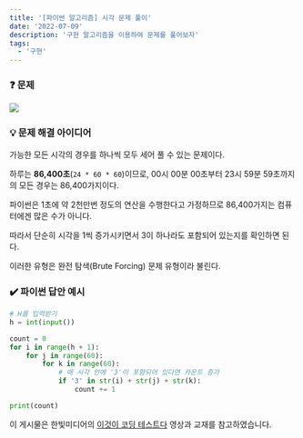 ```yaml
---
title: '[파이썬 알고리즘] 시각 문제 풀이'
date: '2022-07-09'
description: '구현 알고리즘을 이용하여 문제를 풀어보자'
tags:
  - '구현'
---
```


### ❓ 문제

![](/posts/python/algorithm/implementation/03-01.png)

### 💡 문제 해결 아이디어

가능한 모든 시각의 경우를 하나씩 모두 세어 풀 수 있는 문제이다.

하루는 **86,400초**(`24 * 60 * 60`)이므로, 00시 00분 00초부터 23시 59분 59초까지의 모든 경우는 86,400가지이다.

파이썬은 1초에 약 2천만번 정도의 연산을 수행한다고 가정하므로 86,400가지는 컴퓨터에겐 많은 수가 아니다.

따라서 단순히 시각을 1씩 증가시키면서 3이 하나라도 포함되어 있는지를 확인하면 된다.

이러한 유형은 완전 탐색(Brute Forcing) 문제 유형이라 불린다.


### ✔️ 파이썬 답안 예시

```python showLineNumbers
# H를 입력받기
h = int(input())

count = 0
for i in range(h + 1):
    for j in range(60):
        for k in range(60):
            # 매 시각 안에 '3'이 포함되어 있다면 카운트 증가
            if '3' in str(i) + str(j) + str(k):
                count += 1

print(count)
```

<Callout type="info">

이 게시물은 한빛미디어의 [이것이 코딩 테스트다](https://www.youtube.com/watch?v=QhMY4t2xwG0) 영상과 교재를 참고하였습니다.

</Callout>
